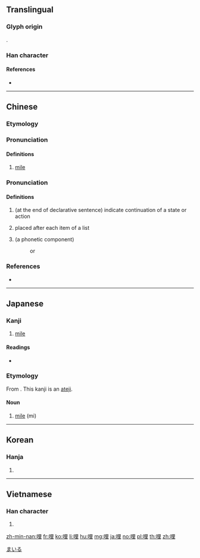 ==Translingual==

===Glyph origin===
{{Han etym}}
{{Han compound|口|里|c1=s|c2=p|ls=psc}}.

===Han character===
{{Han char|rn=30|rad=口|as=07|sn=10|four=66014|canj=RWG|ids=⿰口里}}

====References====
* {{Han ref|kx=0190.160|dkj=03649|dj=0409.320|hdz=10629.030|uh=54E9|ud=21737|bh=ADF9|bd=44537}}

----

==Chinese==
{{zh-forms}}

===Etymology===
{{rfe|zh}}

===Pronunciation===
{{zh-pron
|m=lǐ
|c=lei5
|h=pfs=
|md=
|mn=mai
|w=
|mc=
|oc=
|cat=n
}}

====Definitions====
{{zh-hanzi}}

# {{lb|zh|obsolete}} [[mile]]
#: {{zh-also|英里}}

===Pronunciation===
{{zh-pron
|m=li
|c=le1
|h=pfs=
|md=
|mn=mai
|w=
|mc=
|oc=
|cat=part
}}

====Definitions====
{{zh-hanzi}}

# (at the end of declarative sentence) indicate continuation of a state or action
#: {{zh-syn|呢}}
# placed after each item of a list
#: {{zh-syn|啦}}
# (a phonetic component)
#: {{zh-l|哩哩啦啦}}
#: {{zh-l|哩哩囉囉}} or {{zh-l|哩哩羅羅}}

===References===
* {{R:cedict}}

----

==Japanese==

===Kanji===
{{ja-kanji|grade=n|rs=口07}}

# [[mile]]

====Readings====
* {{ja-readings|on=[[り]] (ri)|kun=[[わい]] (wai), [[マイル]] (mairu)}}

===Etymology===
{{ja-kanjitab|まいる|yomi=kun}}
From {{etyl|en|ja|sort=まいる}} {{m|en|mile}}. This kanji is an [[当て字|ateji]].

====Noun====
{{ja-noun|マイル}}

# [[mile]] (mi) 

[[Category:Japanese terms spelled with ateji|まいる]]

----

==Korean==

===Hanja===
{{ko-hanja|hangeul=리|rv=ri|mr=ri}}

# {{defn|lang=ko|sort=口07}}

----

==Vietnamese==

===Han character===
{{vi-hantu|[[ré]], [[lí]], [[rí]]|rs=口07}}

# {{defn|lang=vi|sort=口07}}

[[zh-min-nan:哩]]
[[fr:哩]]
[[ko:哩]]
[[li:哩]]
[[hu:哩]]
[[mg:哩]]
[[ja:哩]]
[[no:哩]]
[[pl:哩]]
[[th:哩]]
[[zh:哩]]